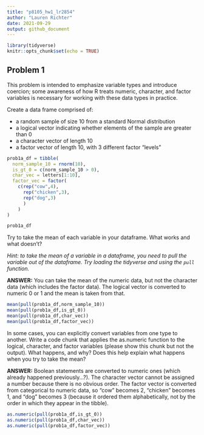 ```yaml
---
title: "p8105_hw1_lr2854"
author: "Lauren Richter"
date: 2021-09-29
output: github_document
---
```


```r
library(tidyverse)
knitr::opts_chunk$set(echo = TRUE)
```

## Problem 1

This problem is intended to emphasize variable types and introduce coercion; some awareness of how R treats numeric, character, and factor variables is necessary for working with these data types in practice.

Create a data frame comprised of:

- a random sample of size 10 from a standard Normal distribution
- a logical vector indicating whether elements of the sample are greater than 0
- a character vector of length 10
- a factor vector of length 10, with 3 different factor “levels”

```r

prob1a_df = tibble(
  norm_sample_10 = rnorm(10),
  is_gt_0 = c(norm_sample_10 > 0),
  char_vec = letters[1:10],
  factor_vec = factor(
    c(rep("cow",4),
      rep("chicken",3),
      rep("dog",3)
      )
    )
)

prob1a_df
```
Try to take the mean of each variable in your dataframe. What works and what doesn’t?

*Hint: to take the mean of a variable in a dataframe, you need to pull the variable out of the dataframe. Try loading the tidyverse and using the ```pull``` function.*

**ANSWER:** You can take the mean of the numeric data, but not the character data (which includes the factor data). The logical vector is converted to numeric 0 or 1 and the mean is taken from that.
```r

mean(pull(prob1a_df,norm_sample_10))
mean(pull(prob1a_df,is_gt_0))
mean(pull(prob1a_df,char_vec))
mean(pull(prob1a_df,factor_vec))

```

In some cases, you can explicitly convert variables from one type to another. Write a code chunk that applies the as.numeric function to the logical, character, and factor variables (please show this chunk but not the output). What happens, and why? Does this help explain what happens when you try to take the mean?

**ANSWER:** Boolean statements are converted to numeric ones (which already happened previously...?). The character vector cannot be assigned a number because there is no obvious order. The factor vector is converted from categorical to numeric data, so "cow" becomes 2, "chicken" becomes 1, and "dog" becomes 3 (because it ordered them alphabetically, not by the order in which they appear in the tibble).

```r

as.numeric(pull(prob1a_df,is_gt_0))
as.numeric(pull(prob1a_df,char_vec))
as.numeric(pull(prob1a_df,factor_vec))

```
